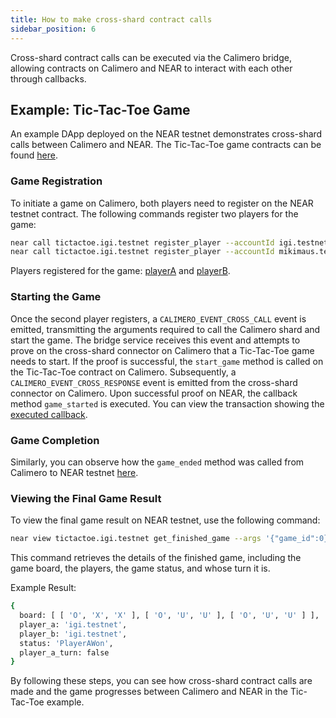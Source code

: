```yaml
---
title: How to make cross-shard contract calls
sidebar_position: 6
---
```


Cross-shard contract calls can be executed via the Calimero bridge, allowing contracts on Calimero and NEAR to interact with each other through callbacks.

## Example: Tic-Tac-Toe Game

An example DApp deployed on the NEAR testnet demonstrates cross-shard calls between Calimero and NEAR. The Tic-Tac-Toe game contracts can be found [here](https://github.com/calimero-is-near/calimero-examples/tree/master/tic-tac-toe/contracts).

### Game Registration

To initiate a game on Calimero, both players need to register on the NEAR testnet contract. The following commands register two players for the game:

```bash
near call tictactoe.igi.testnet register_player --accountId igi.testnet
near call tictactoe.igi.testnet register_player --accountId mikimaus.testnet
```

Players registered for the game: [playerA](https://explorer.testnet.near.org/transactions/7TscAyfni781qz2vgpeKXTR2Bc8JRXaeftjK1SHJHMNc) and [playerB](https://explorer.testnet.near.org/transactions/8Ex1pojKw8fp5Y8X85gy5fTX9VyWrC4VUHCTvNR1kArT).

### Starting the Game

Once the second player registers, a `CALIMERO_EVENT_CROSS_CALL` event is emitted, transmitting the arguments required to call the Calimero shard and start the game. The bridge service receives this event and attempts to prove on the cross-shard connector on Calimero that a Tic-Tac-Toe game needs to start. If the proof is successful, the `start_game` method is called on the Tic-Tac-Toe contract on Calimero. Subsequently, a `CALIMERO_EVENT_CROSS_RESPONSE` event is emitted from the cross-shard connector on Calimero. Upon successful proof on NEAR, the callback method `game_started` is executed. You can view the transaction showing the [executed callback](https://explorer.testnet.near.org/transactions/DWyCptftairNMtryiikSkWRVadeqSRN8CEgC1eEAZahL).

### Game Completion

Similarly, you can observe how the `game_ended` method was called from Calimero to NEAR testnet [here](https://explorer.testnet.near.org/transactions/FkE4dEHzbJ5tZKdrYC3QYbpWf5dGVgsqbqVwb12wUp1z).

### Viewing the Final Game Result

To view the final game result on NEAR testnet, use the following command:

```bash
near view tictactoe.igi.testnet get_finished_game --args '{"game_id":0}'
```

This command retrieves the details of the finished game, including the game board, the players, the game status, and whose turn it is.

Example Result:
```bash
{
  board: [ [ 'O', 'X', 'X' ], [ 'O', 'U', 'U' ], [ 'O', 'U', 'U' ] ],
  player_a: 'igi.testnet',
  player_b: 'igi.testnet',
  status: 'PlayerAWon',
  player_a_turn: false
}
```

By following these steps, you can see how cross-shard contract calls are made and the game progresses between Calimero and NEAR in the Tic-Tac-Toe example.
